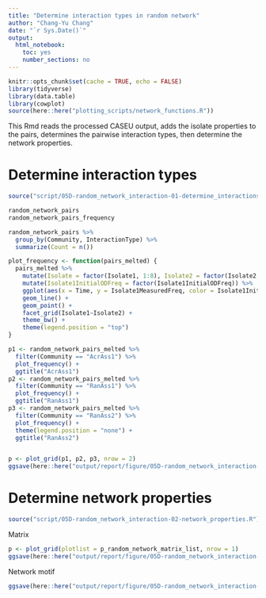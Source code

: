 ```yaml
---
title: "Determine interaction types in random network"
author: "Chang-Yu Chang"
date: "`r Sys.Date()`"
output:
  html_notebook:
    toc: yes
    number_sections: no
---
```


```r
knitr::opts_chunk$set(cache = TRUE, echo = FALSE)
library(tidyverse)
library(data.table)
library(cowplot)
source(here::here("plotting_scripts/network_functions.R"))
```

This Rmd reads the processed CASEU output, adds the isolate properties to the pairs, determines the pairwise interaction types, then determine the network properties.  

# Determine interaction types

```r
source("script/05D-random_network_interaction-01-determine_interactions.R")
```



```r
random_network_pairs
random_network_pairs_frequency
```

```r
random_network_pairs %>%
  group_by(Community, InteractionType) %>% 
  summarize(Count = n())
```

```r
plot_frequency <- function(pairs_melted) {
  pairs_melted %>%
    mutate(Isolate = factor(Isolate1, 1:8), Isolate2 = factor(Isolate2, 1:8)) %>%
    mutate(Isolate1InitialODFreq = factor(Isolate1InitialODFreq)) %>%
    ggplot(aes(x = Time, y = Isolate1MeasuredFreq, color = Isolate1InitialODFreq, group = Isolate1InitialODFreq)) +
    geom_line() +
    geom_point() +
    facet_grid(Isolate1~Isolate2) +
    theme_bw() +
    theme(legend.position = "top")
} 

p1 <- random_network_pairs_melted %>%
  filter(Community == "AcrAss1") %>%
  plot_frequency() +
  ggtitle("AcrAss1")
p2 <- random_network_pairs_melted %>%
  filter(Community == "RanAss1") %>%
  plot_frequency() +
  ggtitle("RanAss1")
p3 <- random_network_pairs_melted %>%
  filter(Community == "RanAss2") %>%
  plot_frequency() +
  theme(legend.position = "none") +
  ggtitle("RanAss2") 


p <- plot_grid(p1, p2, p3, nrow = 2)
ggsave(here::here("output/report/figure/05D-random_network_interaction-frequency.png"), p, width = 12, height = 12)
```


# Determine network properties


```r
source("script/05D-random_network_interaction-02-network_properties.R")
```


Matrix

```r
p <- plot_grid(plotlist = p_random_network_matrix_list, nrow = 1)
ggsave(here::here("output/report/figure/05D-random_network_interaction-adjacent_matrix.png"), p, width = 8, height = 4)

```

Network motif

```r
ggsave(here::here("output/report/figure/05D-random_network_interaction-motif.png"), p_random_networks_motif_randomized, width = 8, height = 4)
```





